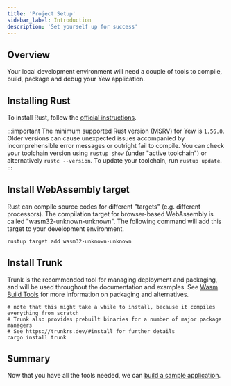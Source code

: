 ```yaml
---
title: 'Project Setup'
sidebar_label: Introduction
description: 'Set yourself up for success'
---
```


## Overview

Your local development environment will need a couple of tools to compile, build, package and debug your Yew application.

## Installing Rust

To install Rust, follow the [official instructions](https://www.rust-lang.org/tools/install).

:::important
The minimum supported Rust version (MSRV) for Yew is `1.56.0`. Older versions can cause unexpected issues accompanied
by incomprehensible error messages or outright fail to compile. You can check your toolchain version using
`rustup show` (under "active toolchain") or alternatively `rustc --version`. To update your toolchain, run `rustup update`.
:::

## Install WebAssembly target

Rust can compile source codes for different "targets" (e.g. different processors). The compilation target for browser-based WebAssembly is called "wasm32-unknown-unknown". The following command will add this target to your development environment.

```shell
rustup target add wasm32-unknown-unknown
```

## Install Trunk

Trunk is the recommended tool for managing deployment and packaging, and will be used throughout the documentation and examples.
See [Wasm Build Tools](./../more/wasm-build-tools.mdx) for more information on packaging and alternatives.

```shell
# note that this might take a while to install, because it compiles everything from scratch
# Trunk also provides prebuilt binaries for a number of major package managers
# See https://trunkrs.dev/#install for further details
cargo install trunk
```

## Summary

Now that you have all the tools needed, we can [build a sample application](./build-a-sample-app.mdx).
